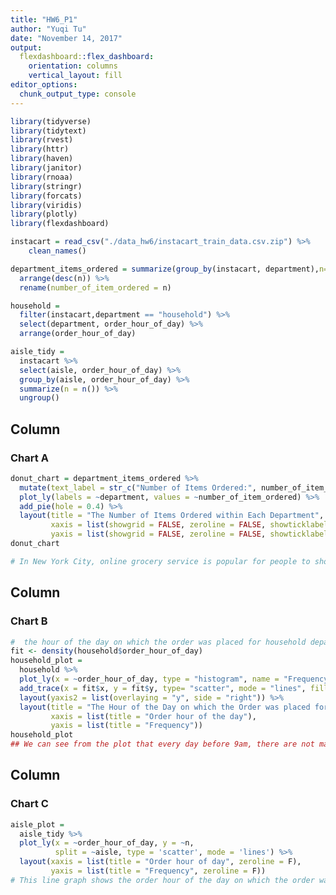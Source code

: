 ```yaml
---
title: "HW6_P1"
author: "Yuqi Tu"
date: "November 14, 2017"
output: 
  flexdashboard::flex_dashboard:
    orientation: columns
    vertical_layout: fill
editor_options: 
  chunk_output_type: console
---
```



```r
library(tidyverse)
library(tidytext)
library(rvest)
library(httr)
library(haven)
library(janitor)
library(rnoaa)
library(stringr)
library(forcats)
library(viridis)
library(plotly)
library(flexdashboard)
```



```r
instacart = read_csv("./data_hw6/instacart_train_data.csv.zip") %>%
    clean_names()
```



```r
department_items_ordered = summarize(group_by(instacart, department),n=n()) %>% 
  arrange(desc(n)) %>% 
  rename(number_of_item_ordered = n)


```



```r
household = 
  filter(instacart,department == "household") %>%
  select(department, order_hour_of_day) %>%
  arrange(order_hour_of_day)
```


```r
aisle_tidy =
  instacart %>%
  select(aisle, order_hour_of_day) %>%
  group_by(aisle, order_hour_of_day) %>%
  summarize(n = n()) %>%
  ungroup()
```








Column {data-width=500}
-----------------------------------------------------------------------

### Chart A

```r
donut_chart = department_items_ordered %>% 
  mutate(text_label = str_c("Number of Items Ordered:", number_of_item_ordered)) %>%
  plot_ly(labels = ~department, values = ~number_of_item_ordered) %>% 
  add_pie(hole = 0.4) %>% 
  layout(title = "The Number of Items Ordered within Each Department", showlegend = T,
         xaxis = list(showgrid = FALSE, zeroline = FALSE, showticklabels = FALSE), 
         yaxis = list(showgrid = FALSE, zeroline = FALSE, showticklabels = FALSE))
donut_chart

# In New York City, online grocery service is popular for people to shop online from local stores. Among 21 departments of food in grocery shops, produce (29.5%), dairy eggs(15.7%), snacks(8.58%), beverages(8.24%) and forzen (7.25%) departments have much more ordered items than other department, while bulk (0.13%), pets(0.32%), and alcohol(0.40%) department have much fewer ordered items. 


```

Column {data-width=350}
-----------------------------------------------------------------------

### Chart B

```r
#  the hour of the day on which the order was placed for household department
fit <- density(household$order_hour_of_day)
household_plot =
  household %>%
  plot_ly(x = ~order_hour_of_day, type = "histogram", name = "Frequency") %>%
  add_trace(x = fit$x, y = fit$y, type= "scatter", mode = "lines", fill = "tozeroy", yaxis = "y2", name = "Density") %>%
  layout(yaxis2 = list(overlaying = "y", side = "right")) %>%
  layout(title = "The Hour of the Day on which the Order was placed for Household Department",
         xaxis = list(title = "Order hour of the day"), 
         yaxis = list(title = "Frequency"))
household_plot
## We can see from the plot that every day before 9am, there are not many order placed from the household department but it's increasing. At around 9am, orders placed reach the maximum from the household department and then decreases for the rest of the day. 
```


Column {data-width=350}
-----------------------------------------------------------------------
### Chart C

```r
aisle_plot =
  aisle_tidy %>%
  plot_ly(x = ~order_hour_of_day, y = ~n, 
          split = ~aisle, type = 'scatter', mode = 'lines') %>%
  layout(xaxis = list(title = "Order hour of day", zeroline = F),
         yaxis = list(title = "Frequency", zeroline = F))
# This line graph shows the order hour of the day on which the order was placed, the number of times an item was ordered from a certain aisle at that particular hour and also the pattern of purchase time of different aisles. For all the aisles, they have the similar purchase pattern associated with time, which people ordered more during daytime. The top 3 aisles from which people ordered the most are fresh vegetables, fresh fruits, packaged vegetables. 
```



